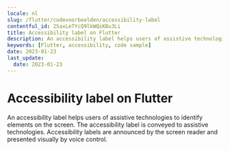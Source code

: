 ```yaml
---
locale: nl
slug: /flutter/codevoorbeelden/accessibility-label
contentful_id: 2SaxLeTYcQ9lkWQiKBu3Li
title: Accessibility label on Flutter
description: An accessibility label helps users of assistive technologies to identify elements on the screen.
keywords: [Flutter, accessibility, code sample]
date: 2023-01-23
last_update:
  date: 2023-01-23
---
```


# Accessibility label on Flutter

An accessibility label helps users of assistive technologies to identify elements on the screen. The accessibility label is conveyed to assistive technologies. Accessibility labels are announced by the screen reader and presented visually by voice control.

<CodeSample id="accessibility-label" platform="flutter" locale="nl"/>
